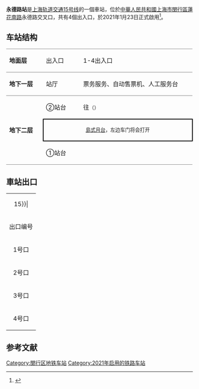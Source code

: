 {{noteTA 
|G1 =Railway}}
{{Infobox station
|name = 永德路
|eng_name = Yongde Road
|symbol_right =
|linecolour = {{上海地铁颜色|15|yes}}
|image = SM L15 Yongde Road Station.jpg
|caption = 永德路站站台
|other_name = 
|country = {{PRC}}
|borough = [[上海市|上海市]][[闵行区|闵行区]][[吴泾镇|吴泾镇]]
|address = [[莲花南路|莲花南路]]与[[永德路|永德路]]交叉口
|coordinates = {{coord|31.040998|N|121.438708|E|type:railwaystation}}
|elevation = 
|owned = [[上海申通地铁集团|上海申通地铁集团]]
|operator = [[上海地铁|上海地铁]]
|lines = {{上海地铁线路名|15|SL}}
|distance = 
|platform = 1個[[島式月台|島式月台]]
|tracks = 2条
|bus_routes = 
|bus_stands = 
|connections = 
|structure = 地下车站
|hall = 地下站厅
|depth = 
|levels = 
|interchange = 
|exits = 4个
|architect = 
|architectural_style = 
|colour = 
|type = 
|status = 运营中
|code = 
|classification = 
|website = 
|built = 
|opened = {{Start date|2021|1|23|df=y}}
|closed = 
|former = 
|pass_year = 
|passengers = 
|pass_system = 
|pass_rank = 
|mpassengers = 
|trains = 
|station_hours = 
|hours = 
|first = 往{{上海地铁起讫站|15|L}}：5:32<br/>往{{上海地铁起讫站|15|R}}：6:35
|last = 往{{上海地铁起讫站|15|L}}：22:32<br/>往{{上海地铁起讫站|15|R}}：23:34
|adjacent = {{Adjacent stations|system=上海地铁|line=15|left=元江路|right=紫竹高新区}}
}}
'''永德路站'''是[[上海轨道交通15号线|上海轨道交通15号线]]的一個車站，位於[[中華人民共和國|中華人民共和國]][[上海市|上海市]][[閔行區|閔行區]][[蓮花南路|蓮花南路]]永德路交叉口，共有4個出入口，於2021年1月23日正式啟用<ref>{{cite news |title=永德路|url=http://service.shmetro.com/czxx/index.htm?id=1522&stationname=%E6%B0%B8%E5%BE%B7%E8%B7%AF}}</ref>。

==车站结构==
{|cellspacing=0 cellpadding=3
|style="border-top:solid 1px gray;border-bottom:solid 1px gray;" width=100|'''地面层'''
|style="border-top:solid 1px gray;border-bottom:solid 1px gray;" width=100|出入口
|style="border-top:solid 1px gray;border-bottom:solid 1px gray;" width=350|1-4出入口
|-
|style="border-bottom:solid 1px gray;"|'''地下一层'''
|style="border-bottom:solid 1px gray;"|站厅
|style="border-bottom:solid 1px gray;"|票务服务、自动售票机、人工服务台
|-
|style="border-bottom:solid 1px gray;" rowspan=3|'''地下二层'''
|②站台
|{{arrow|L}} {{上海地铁线路名|15}}往{{站|顾村公园}}<small>（{{站|元江路}}）</small>
|-
|style="border-right:solid 2px black;border-left:solid 2px black;border-top:solid 2px black;border-bottom:solid 2px black;" colspan=2|<center><small>[[島式月台|島式月台]]，左边车门将会打开</small></center>
|-
|style="border-bottom:solid 1px gray;"|①站台
|style="border-bottom:solid 1px gray;"|{{split text|{{0|{{arrow|R}}}} {{上海地铁线路名|15}}往{{站|紫竹高新区}}<small>（终点站）</small>|{{arrow|R}}}}
|}
== 車站出口 ==
{| class="wikitable"
|colspan=4 align="center" bgcolor={{上海地铁颜色|15}}|
|-
! 出口编号 !! 建议前往目的地 !! 照片
|-
| 1号口 || ||
|-
| 2号口 || ||
|-
| 3号口 || || 
|-
| 4号口 || || 
|}

==参考文献==
{{commonscat|Yongde Road Station}}
{{reflist}}

{{上海轨道交通15号线车站}}
[[Category:閔行区地铁车站|Category:閔行区地铁车站]]

[[Category:2021年启用的铁路车站|Category:2021年启用的铁路车站]]